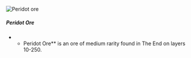 ![Peridot ore](/mods/techreborn/peridot_ore.png)

##### Peridot Ore

-   -   Peridot Ore** is an ore of medium rarity found in The End on
        layers 10-250.
